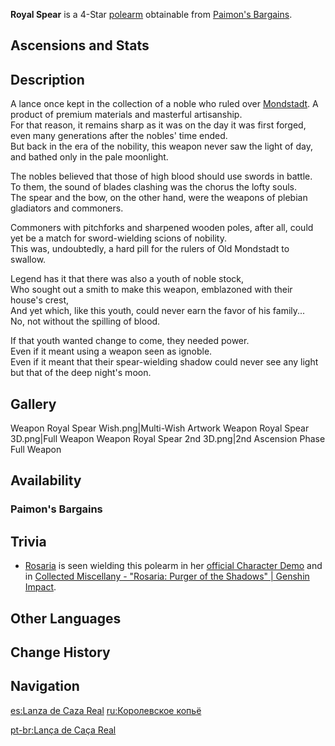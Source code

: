 {{Weapon Infobox
|id             = 13408
|image          = <gallery>
Weapon Royal Spear.png|Base
Weapon Royal Spear 2nd.png|2nd Ascension
</gallery>
|type           = Polearm
|series         = Royal
|releaseDate    = 2020-12-01
|rarity         = 4
|base_atk       = 44
|2nd_stat_type  = ATK
|2nd_stat       = 6%
|obtain         = Paimon's Bargains
|passive        = Focus
|effect         = Upon dealing damage to an opponent, increases CRIT Rate by (var1)%. Max 5 stacks. A CRIT hit removes all existing stacks.
|eff_rank1_var1 = 8
|eff_rank2_var1 = 10
|eff_rank3_var1 = 12
|eff_rank4_var1 = 14
|eff_rank5_var1 = 16
|eff_att1       = CRIT Rate
|eff_att2       = CRIT Hit
}}
{{Description|This polearm was once cherished by a member of the old nobility that governed Mondstadt long ago. Although it has never seen the light of day, it is still incomparably sharp.}}
'''Royal Spear''' is a 4-Star [[polearm]] obtainable from [[Paimon's Bargains]].

==Ascensions and Stats==
{{Weapon Ascensions and Stats
|ascendMat1 = Mist Veiled Lead Elixir
|ascendMat2 = Mist Veiled Mercury Elixir
|ascendMat3 = Mist Veiled Gold Elixir
|ascendMat4 = Mist Veiled Primo Elixir
|bossMat1   = Mist Grass Pollen
|bossMat2   = Mist Grass
|bossMat3   = Mist Grass Wick
|commonMat1 = Recruit's Insignia
|commonMat2 = Sergeant's Insignia
|commonMat3 = Lieutenant's Insignia
}}

==Description==
A lance once kept in the collection of a noble who ruled over [[Mondstadt]]. A product of premium materials and masterful artisanship.<br />
For that reason, it remains sharp as it was on the day it was first forged,<!--[sic.]--> even many generations after the nobles' time ended.<br />
But back in the era of the nobility, this weapon never saw the light of day, and bathed only in the pale moonlight.

The nobles believed that those of high blood should use swords in battle.<br />
To them, the sound of blades clashing was the chorus the lofty souls.<!--[sic.]--><br />
The spear and the bow, on the other hand, were the weapons of plebian gladiators and commoners.

Commoners with pitchforks and sharpened wooden poles, after all, could yet be a match for sword-wielding scions of nobility.<br />
This was, undoubtedly, a hard pill for the rulers of Old Mondstadt to swallow.

Legend has it that there was also a youth of noble stock,<br />
Who sought out a smith to make this weapon, emblazoned with their house's crest,<br />
And yet which, like this youth, could never earn the favor of his family...<br />
No, not without the spilling of blood.

If that youth wanted change to come, they needed power.<br />
Even if it meant using a weapon seen as ignoble.<br />
Even if it meant that their spear-wielding shadow could never see any light but that of the deep night's moon.

==Gallery==
<gallery hideaddbutton="true" captionalign="center">
Weapon Royal Spear Wish.png|Multi-Wish Artwork
Weapon Royal Spear 3D.png|Full Weapon
Weapon Royal Spear 2nd 3D.png|2nd Ascension Phase Full Weapon
</gallery>

==Availability==
===Paimon's Bargains===
{{Paimon's Bargains History}}

==Trivia==
*[[Rosaria]] is seen wielding this polearm in her [https://youtu.be/KJwOW1zS8UM official Character Demo] and in [https://youtu.be/xyqhHMSoAGQ Collected Miscellany - "Rosaria: Purger of the Shadows" | Genshin Impact].

==Other Languages==
{{Other Languages
|en      = Royal Spear
|zhs     = 宗室猎枪
|zhs_rm  = Zōngshì Lièqiāng
|zht     = 宗室獵槍
|zht_rm  = Zōngshì Lièqiāng
|zh_tl   = Imperial Hunting Spear
|ja      = 旧貴族猟槍
|ja_rm   = Kyuu-kizoku Ryousou{{Assumed}}
|ja_tl   = Old-Noble Hunting Spear
|ko      = 왕실의 장창
|ko_rm   = Wangsil-ui Jangchang
|ko_tl   = Royal Long Spear
|es      = Lanza de Caza Real
|es_tl   = Royal Hunting Spear
|fr      = Lance de chasse royale
|fr_tl   = Royal Hunting Spear
|ru      = Королевское копьё
|ru_tl   = Royal Spear
|th      = Royal Spear
|vi      = Thương Săn Tông Thất
|vi_tl   = Noble Hunting Spear
|de      = Königlicher Jagdspeer
|de_tl   = Royal Hunting Spear
|id      = Royal Spear
|pt      = Lança de Caça Real
|pt_tl   = Royal Hunting Spear
}}

==Change History==
{{Change History|1.1}}

==Navigation==
{{Weapons by Series Navbox|series=Royal}}
{{Weapon Navbox|type=Polearms}}

[[es:Lanza de Caza Real]]
[[ru:Королевское копьё]]

[[pt-br:Lança de Caça Real]]